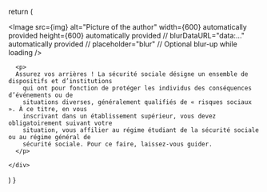 


 
  return (
    <div>
      <Image
        src={img}
        alt="Picture of the author"
        width={600} automatically provided
        height={600} automatically provided
        // blurDataURL="data:..." automatically provided
        // placeholder="blur" // Optional blur-up while loading
      />  

      <p>
      Assurez vos arrières ! La sécurité sociale désigne un ensemble de dispositifs et d’institutions
        qui ont pour fonction de protéger les individus des conséquences d’événements ou de
        situations diverses, généralement qualifiés de « risques sociaux ». À ce titre, en vous
        inscrivant dans un établissement supérieur, vous devez obligatoirement suivant votre
        situation, vous affilier au régime étudiant de la sécurité sociale ou au régime général de
        sécurité sociale. Pour ce faire, laissez-vous guider.
      </p>
      
    </div> 

  )
}
